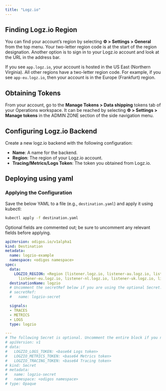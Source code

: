 ```yaml
---
title: "Logz.io"
---
```


## Finding Logz.io Region

You can find your account’s region by selecting **⚙️ > Settings > General** from the top menu. Your two-letter region code is at the start of the region designation.
Another option is to sign in to your Logz.io account and look at the URL in the address bar.

If you see `app.logz.io`, your account is hosted in the US East (Northern Virginia). All other regions have a two-letter region code. For example, if you see `app-eu.logz.io`, then your account is in the Europe (Frankfurt) region.

## Obtaining Tokens

From your account, go to the **Manage Tokens > Data shipping** tokens tab of your Operations workspace.
It can be reached by selecting **⚙️ > Settings > Manage tokens** in the ADMIN ZONE section of the side navigation menu.

## Configuring Logz.io Backend

Create a new logz.io backend with the following configuration:

- **Name**: A name for the backend.
- **Region**: The region of your Logz.io account.
- **Tracing/Metrics/Logs Token**: The token you obtained from Logz.io.


## Deploying using yaml

### Applying the Configuration
Save the below YAML to a file (e.g., `destination.yaml`) and apply it using kubectl:

```bash
kubectl apply -f destination.yaml
```
Optional fields are commented out; be sure to uncomment any relevant fields before applying.


```yaml
apiVersion: odigos.io/v1alpha1
kind: Destination
metadata:
  name: logzio-example
  namespace: <odigos namespace>
spec:
  data:
    LOGZIO_REGION: <Region [listener.logz.io, listener-au.logz.io, listener-ca.logz.io,
      listener-eu.logz.io, listener-nl.logz.io, listener-uk.logz.io, listener-wa.logz.io]>
  destinationName: logzio
  # Uncomment the secretRef below if you are using the optional Secret.
  # secretRef:
  #   name: logzio-secret

  signals:
  - TRACES
  - METRICS
  - LOGS
  type: logzio

---
# The following Secret is optional. Uncomment the entire block if you need to use it.
# apiVersion: v1
# data:
#   LOGZIO_LOGS_TOKEN: <base64 Logs token>
#   LOGZIO_METRICS_TOKEN: <base64 Metrics token>
#   LOGZIO_TRACING_TOKEN: <base64 Tracing token>
# kind: Secret
# metadata:
#   name: logzio-secret
#   namespace: <odigos namespace>
# type: Opaque
```